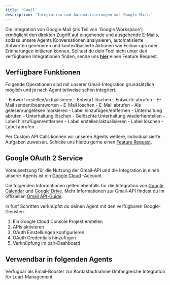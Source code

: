 ```yaml
---
title: 'Gmail'
description: 'Integration und Automatisierungen mit Google Mail.'
---
```


Die Integration von Google Mail (als Teil von 'Google Workspace') ermöglicht den direkten Zugriff auf eingehende und ausgehende E-Mails, sodass unsere Agents Konversationen analysieren, automatisierte Antworten generieren und kontextbasierte Aktionen wie Follow-ups oder Erinnerungen initiieren können.
<Info>Solltest du dein Tool nicht unter den verfügbaren Integrationen finden, sende uns <a href="mailto:support@pzlr.ai">**hier**</a> einen Feature Request.</Info>

## Verfügbare Funktionen

Folgende Operationen sind mit unserer Gmail-Integration grundsätzlich möglich und je nach Agent teilweise schon integriert.

<AccordionGroup>

  <Accordion title="Entwurf">
    - Entwurf erstellen/aktualisieren
    - Entwurf löschen
    - Entwürfe abrufen
  </Accordion>

  <Accordion title="E-Mail">
    - E-Mail senden/beantworten
    - E-Mail löschen
    - E-Mail abrufen
    - Als gelesen/ungelesen markieren
    - Label hinzufügen/entfernen
  </Accordion>

  <Accordion title="Unterhaltung">
    - Unterhaltung abrufen
    - Unterhaltung löschen
    - Gelöschte Unterhaltung wiederherstellen
    - Label hinzufügen/entfernen
  </Accordion>

  <Accordion title="Label">
    - Label erstellen/aktualisieren
    - Label löschen
    - Label abrufen
  </Accordion>

</AccordionGroup>

Per Custom API Calls können wir unseren Agents weitere, individualisierte Aufgaben zuweisen. Schicke uns hierzu gerne einen <a href="mailto:support@pzlr.ai">Feature Request</a>.

## Google OAuth 2 Service

Voraussetzung für die Nutzung der Gmail-API und die Integration in einen unserer Agents ist ein [Google Cloud](https://cloud.google.com/?hl=de) -Account.

<Note>Die folgenden Informationen gelten ebenfalls für die Integration von [Google Calendar](/integrationen/google-calendar) und [Google Drive](/integrationen/google-drive). Mehr Informationen zur Gmail-API findest du im offiziellen [Gmail API-Guide](https://developers.google.com/workspace/gmail/api/guides?hl=de).</Note>

In fünf Schritten verknüpfst du deinen Agent mit den verfügbaren Google-Diensten.

1. Ein Google Cloud Console Projekt erstellen
2. APIs aktivieren
3. OAuth Einstellungen konfigurieren
4. OAuth Credentials hinzufügen
5. Verknüpfung im pzlr-Dashboard




## Verwendbar in folgenden Agents

<CardGroup cols={2}>
  <Card title="RAG-Agent" href="/upgrades/booster#email-automatisierung">
    Verfügbar als Email-Booster zur Kontaktaufnahme
  </Card>
  <Card title="Sales-Agent" href="/sales-agent/comingsoon">
    Umfangreiche Integration für Lead-Management
  </Card>
  
</CardGroup>